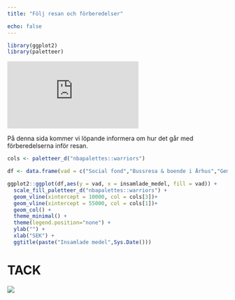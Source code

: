 ```yaml
---
title: "Följ resan och förberedelser"

echo: false
---
```


```r
library(ggplot2)
library(paletteer)
```

<iframe width="300" height="154" src="https://w2.countingdownto.com/5849441" frameborder="0"></iframe>


På denna sida kommer vi löpande informera om hur det går med förberedelserna inför resan.

```r
cols <- paletteer_d("nbapalettes::warriors")
```



```r

df <- data.frame(vad = c("Social fond","Bussresa & boende i Århus","Gemensamma aktiviteter under körfestivalen"), insamlade_medel = c(500, 300, 1000))

ggplot2::ggplot(df,aes(y = vad, x = insamlade_medel, fill = vad)) +
  scale_fill_paletteer_d("nbapalettes::warriors") +
  geom_vline(xintercept = 10000, col = cols[3])+
  geom_vline(xintercept = 55000, col = cols[1])+
  geom_col() +
  theme_minimal() +
  theme(legend.position="none") +
  ylab("") +
  xlab("SEK") +
  ggtitle(paste("Insamlade medel",Sys.Date()))
```
# TACK 

![](img/Koritsia och Cantarsis Vocalis.jpg)

